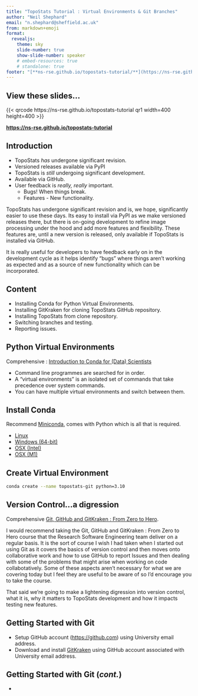 ```yaml
---
title: "TopoStats Tutorial : Virtual Environments & Git Branches"
author: "Neil Shephard"
email: "n.shephard@sheffield.ac.uk"
from: markdown+emoji
format:
  revealjs:
    theme: sky
    slide-number: true
    show-slide-number: speaker
    # embed-resources: true
    # standalone: true
footer: "[**ns-rse.github.io/topostats-tutorial/**](https://ns-rse.github.io/topostats-tutorial/#/title-slide)"
---
```


## View these slides...

{{< qrcode https://ns-rse.github.io/topostats-tutorial qr1 width=400 height=400 >}}

[**https://ns-rse.github.io/topostats-tutorial**](https://ns-rse.github.io/topostats-tutorial)

::: {.notes}
:::


## Introduction

+ TopoStats _has_ undergone significant revision.
+ Versioned releases available via PyPI
+ TopoStats is _still_ undergoing significant development.
+ Available via GitHub.
+ User feedback is _really, really_ important.
  + Bugs! When things break.
  + Features - New functionality.

::: {.notes}
TopoStats has undergone significant revision and is, we hope, significantly easier to use these days. Its easy to
install via PyPI as we make versioned releases there, but there is on-going development to refine image processing under
the hood and add more features and flexibility. These features are, until a new version is released, only available if
TopoStats is installed via GitHub.

It is really useful for developers to have feedback early on in the development cycle as it helps identify "bugs" where
things aren't working as expected and as a source of new functionality which can be incorporated.
:::

## Content

+ Installing Conda for Python Virtual Environments.
+ Installing GitKraken for cloning TopoStats GitHub repository.
+ Installing TopoStats from clone repository.
+ Switching branches and testing.
+ Reporting issues.

## Python Virtual Environments

Comprehensive : [Introduction to Conda for (Data)
Scientists](https://rse.shef.ac.uk/introduction-to-conda-for-data-scientists/)

+ Command line programmes are searched for in order.
+ A "virtual environments" is an isolated set of commands that take precedence over system commands.
+ You can have multiple virtual environments and switch between them.

## Install Conda

Recommend [Miniconda](https://docs.conda.io/en/latest/miniconda.html), comes with Python which is all that is required.

+ [Linux](https://repo.anaconda.com/miniconda/Miniconda3-latest-Linux-x86_64.sh)
+ [Windows (64-bit)](https://repo.anaconda.com/miniconda/Miniconda3-latest-Windows-x86_64.exe)
+ [OSX (Intel)](https://repo.anaconda.com/miniconda/Miniconda3-latest-MacOSX-x86_64.pkg)
+ [OSX (M1)](https://repo.anaconda.com/miniconda/Miniconda3-latest-MacOSX-arm64.pkg)

::: {.notes}

:::

## Create Virtual Environment

``` .bash
conda create --name topostats-git python=3.10
```

## Version Control...a digression

Comprehensive [Git, GitHub and GitKraken : From Zero to Hero](https://srse-git-github-zero2hero.netlify.app/).

::: {.notes}
I would recommend taking the Git, GitHub and GitKraken : From Zero to Hero course that the Research Software Engineering
team deliver on a regular basis. It is the sort of course I wish I had taken when I started out using Git as it covers
the basics of version control and then moves onto collaborative work and how to use GitHub to report Issues and
then dealing with some of the problems that might arise when working on code collabotatively. Some of these aspects
aren't necessary for what we are covering today but I feel they are useful to be aware of so I'd encourage you to take
the course.

That said we're going to make a lightening digression into version control, what it is, why it matters to TopoStats
development and how it impacts testing new features.
:::


## Getting Started with Git

+ Setup GitHub account ([https://github.com](https://github.com)) using University email address.
+ Download and install  [GitKraken](https://www.gitkraken.com/) using GitHub account associated with University email
  address.


## Getting Started with Git (_cont._)

+
<!-- ::: {.scrollable} -->
<!-- ## <CONTENT> -->
<!-- ::: -->

<!-- ::: {.notes} -->
<!-- <NOTES> -->
<!-- ::: -->



<!-- <\!-- Slide templates -\-> -->

<!-- ::: {.scrollable} -->
<!-- ## <TITLE> -->

<!-- <CONTENT> -->
<!-- ::: -->

<!-- ::: {.notes} -->
<!-- <NOTES> -->
<!-- ::: -->


<!-- :::: {.columns} -->

<!-- ::: {.scrollable} -->
<!-- ## <TWO COLUMNS> -->
<!-- ::: {.column width="50%"} -->

<!-- **COLUMN1** -->

<!-- ::: -->

<!-- ::: {.column width="50%"} -->
<!-- **COLUMN2** -->

<!-- ::: -->

<!-- :::: -->

<!-- ::: -->
<!-- ::: {.notes} -->
<!-- <NOTES> -->
<!-- ::: -->
